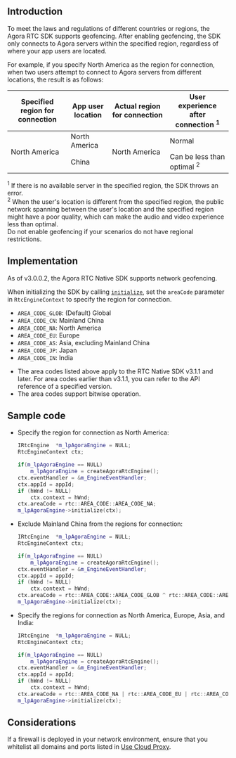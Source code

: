 <PlatformWrapper platform="windows-cpp">

## Introduction

To meet the laws and regulations of different countries or regions, the Agora RTC SDK supports geofencing. After enabling geofencing, the SDK only connects to Agora servers within the specified region, regardless of where your app users are located.

For example, if you specify North America as the region for connection, when two users attempt to connect to Agora servers from different locations, the result is as follows:

<table class="tg">
<thead>
  <tr>
    <th class="tg-ln2d">Specified region for connection</th>
    <th class="tg-ln2d">App user location</th>
    <th class="tg-ln2d">Actual region for connection </th>
		<th class="tg-ln2d">User experience after connection <sup>1</sup></th>
  </tr>
</thead>
<tbody>
  <tr>
    <td class="tg-6yr1" rowspan="2">North America</td>
    <td class="tg-6yr1">North America</td>
    <td class="tg-6yr1" rowspan="2">North America</td>
    <td class="tg-6yr1">Normal</td>
  </tr>
  <tr>
    <td class="tg-6yr1">China</td>
    <td class="tg-6yr1">Can be less than optimal <sup>2</sup></td>
  </tr>
</tbody>
</table>

<div class="alert info"> <sup>1</sup> If there is no available server in the specified region, the SDK throws an error.<br/><sup>2</sup> When the user's location is different from the specified region, the public network spanning between the user's location and the specified region might have a poor quality, which can make the audio and video experience less than optimal.</div>

<div class="alert note">Do not enable geofencing if your scenarios do not have regional restrictions.</div>

## Implementation

As of v3.0.0.2, the Agora RTC Native SDK supports network geofencing.

When initializing the SDK by calling [`initialize`](https://api-ref.agora.io/en/video-sdk/cpp/3.x//classagora_1_1rtc_1_1_i_rtc_engine.html#ac71db65e66942e4e0a0550e95c16890f), set the `areaCode` parameter in `RtcEngineContext` to specify the region for connection.

- `AREA_CODE_GLOB`: (Default) Global
- `AREA_CODE_CN`: Mainland China
- `AREA_CODE_NA`: North America
- `AREA_CODE_EU`: Europe
- `AREA_CODE_AS`: Asia, excluding Mainland China
- `AREA_CODE_JP`: Japan
- `AREA_CODE_IN`: India

<div class="alert note"><ul><li>The area codes listed above apply to the RTC Native SDK v3.1.1 and later. For area codes earlier than v3.1.1, you can refer to the API reference of a specified version.</li><li>The area codes support bitwise operation.</li></ul></div>

## Sample code
- Specify the region for connection as North America:

  ```cpp
  IRtcEngine  *m_lpAgoraEngine = NULL;
  RtcEngineContext ctx;

  if(m_lpAgoraEngine == NULL)
      m_lpAgoraEngine = createAgoraRtcEngine();
  ctx.eventHandler = &m_EngineEventHandler;
  ctx.appId = appId;
  if (hWnd != NULL)
      ctx.context = hWnd;
  ctx.areaCode = rtc::AREA_CODE::AREA_CODE_NA;
  m_lpAgoraEngine->initialize(ctx);
  ```

- Exclude Mainland China from the regions for connection:

  ```cpp
  IRtcEngine  *m_lpAgoraEngine = NULL;
  RtcEngineContext ctx;

  if(m_lpAgoraEngine == NULL)
      m_lpAgoraEngine = createAgoraRtcEngine();
  ctx.eventHandler = &m_EngineEventHandler;
  ctx.appId = appId;
  if (hWnd != NULL)
      ctx.context = hWnd;
  ctx.areaCode = rtc::AREA_CODE::AREA_CODE_GLOB ^ rtc::AREA_CODE::AREA_CODE_CN;
  m_lpAgoraEngine->initialize(ctx);
  ```

- Specify the regions for connection as North America, Europe, Asia, and India:

  ```cpp
  IRtcEngine  *m_lpAgoraEngine = NULL;
  RtcEngineContext ctx;

  if(m_lpAgoraEngine == NULL)
      m_lpAgoraEngine = createAgoraRtcEngine();
  ctx.eventHandler = &m_EngineEventHandler;
  ctx.appId = appId;
  if (hWnd != NULL)
      ctx.context = hWnd;
  ctx.areaCode = rtc::AREA_CODE_NA | rtc::AREA_CODE_EU | rtc::AREA_CODE_AS | rtc::AREA_CODE_IN;
  m_lpAgoraEngine->initialize(ctx);
  ```

## Considerations

If a firewall is deployed in your network environment, ensure that you whitelist all domains and ports listed in [Use Cloud Proxy](../basic-features/use-cloud-proxy).

</PlatformWrapper>